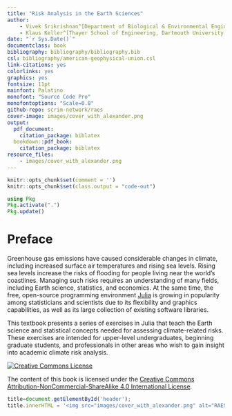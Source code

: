 ```yaml
--- 
title: "Risk Analysis in the Earth Sciences"
author: 
    - Vivek Srikrishnan^[Department of Biological & Environmental Engineering, Cornell University, viveks@cornell.edu]
    - Klaus Keller^[Thayer School of Engineering, Dartmouth University, klaus.keller@dartmouth.edu]
date: "`r Sys.Date()`"
documentclass: book
bibliography: bibliography/bibliography.bib
csl: bibliography/american-geophysical-union.csl
link-citations: yes
colorlinks: yes
graphics: yes
fontsize: 11pt
mainfont: Palatino
monofont: "Source Code Pro"
monofontoptions: "Scale=0.8"
github-repo: scrim-network/raes
cover-image: images/cover_with_alexander.png
output:
  pdf_document:
    citation_package: biblatex
  bookdown::pdf_book:
    citation_package: biblatex
resource_files:
    - images/cover_with_alexander.png
---
```


```r
knitr::opts_chunk$set(comment = '')
knitr::opts_chunk$set(class.output = "code-out")
```

```julia
using Pkg
Pkg.activate(".")
Pkg.update()
```

# Preface {-} 

Greenhouse gas emissions have caused considerable changes in climate, including increased surface air temperatures and rising sea levels.  Rising sea levels increase the risks of flooding for people living near the world's coastlines.  Managing such risks requires an understanding of many fields, including Earth science, statistics, and economics.  At the same time, the free, open-source programming environment [Julia](http://www.julialang.org) is growing in popularity among statisticians and scientists due to its flexibility and graphics capabilities, as well as its large collection of existing software libraries.

This textbook presents a series of exercises in Julia that teach the Earth science and statistical concepts needed for assessing climate-related risks.  These exercises are intended for upper-level undergraduates, beginning graduate students, and professionals in other areas who wish to gain insight into academic climate risk analysis.  

<a rel="license" href="http://creativecommons.org/licenses/by-nc-sa/4.0/"><img alt="Creative Commons License" style="border-width:0" src="https://i.creativecommons.org/l/by-nc-sa/4.0/88x31.png" /></a><br />

The content of this book is licensed under the [Creative Commons Attribution-NonCommercial-ShareAlike 4.0 International License](https://creativecommons.org/licenses/by-nc-sa/4.0/).


```js
title=document.getElementById('header');
title.innerHTML = '<img src="images/cover_with_alexander.png" alt="RAES Cover Image">' + title.innerHTML
```
